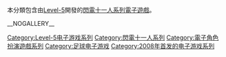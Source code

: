 本分類包含由[[Level-5|Level-5]]開發的[[閃電十一人系列|閃電十一人系列]][[電子遊戲|電子遊戲]]。

{{DEFAULTSORT:Inazuma Eleven}}
[[Category:Level-5电子游戏系列|Category:Level-5电子游戏系列]]
[[Category:閃電十一人系列|Category:閃電十一人系列]]
[[Category:電子角色扮演遊戲系列|Category:電子角色扮演遊戲系列]]
[[Category:足球电子游戏|Category:足球电子游戏]]
[[Category:2008年首发的电子游戏系列|Category:2008年首发的电子游戏系列]]

__NOGALLERY__